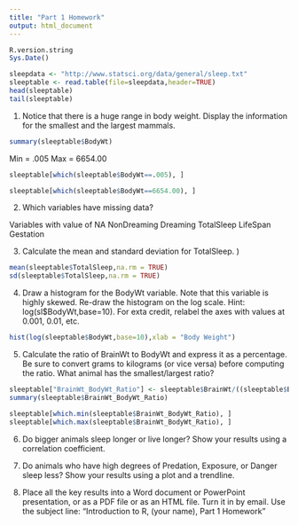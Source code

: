 ```yaml
---
title: "Part 1 Homework"
output: html_document
---
```


```r
R.version.string
Sys.Date()
```


```r
sleepdata <- "http://www.statsci.org/data/general/sleep.txt"
sleeptable <- read.table(file=sleepdata,header=TRUE)
head(sleeptable)
tail(sleeptable)
```
1. Notice that there is a huge range in body weight. Display the information for the smallest and the largest mammals.

```r
summary(sleeptable$BodyWt)
```

Min = .005
Max = 6654.00

```r
sleeptable[which(sleeptable$BodyWt==.005), ]
```

```r
sleeptable[which(sleeptable$BodyWt==6654.00), ]
```

2. Which variables have missing data?

Variables with value of NA
NonDreaming
Dreaming
TotalSleep
LifeSpan
Gestation

3. Calculate the mean and standard deviation for TotalSleep.
)
```r
mean(sleeptable$TotalSleep,na.rm = TRUE)
sd(sleeptable$TotalSleep,na.rm = TRUE)

```

4. Draw a histogram for the BodyWt variable. Note that this variable is highly skewed. Re-draw the histogram on the log scale. Hint: log(sl$BodyWt,base=10). For exta credit, relabel the axes with values at 0.001, 0.01, etc.

```r
hist(log(sleeptable$BodyWt,base=10),xlab = "Body Weight")
```


5. Calculate the ratio of BrainWt to BodyWt and express it as a percentage. Be sure to convert grams to kilograms (or vice versa) before computing the ratio. What animal has the smallest/largest ratio?

```r
sleeptable["BrainWt_BodyWt_Ratio"] <- sleeptable$BrainWt/((sleeptable$BodyWt)*1000)
summary(sleeptable$BrainWt_BodyWt_Ratio)
```
```r
sleeptable[which.min(sleeptable$BrainWt_BodyWt_Ratio), ]
sleeptable[which.max(sleeptable$BrainWt_BodyWt_Ratio), ]
```

6. Do bigger animals sleep longer or live longer? Show your results using a correlation coefficient.

7. Do animals who have high degrees of Predation, Exposure, or Danger sleep less? Show your results using a plot and a trendline.

8. Place all the key results into a Word document or PowerPoint presentation, or as a PDF file or as an HTML file. Turn it in by email. Use the subject line: "Introduction to R, (your name), Part 1 Homework"
